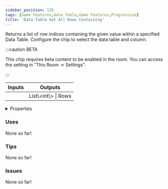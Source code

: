 ```yaml
---
sidebar_position: 135
tags: [Game Features,Data Table,Game Features,Progression]
title: 'Data Table Get All Rows Containing'
---
```


Returns a list of row indices containing the given value within a specified Data Table. Configure the chip to select the data table and column.

:::caution BETA

This chip requires beta content to be enabled in the room. You can access the setting in "This Room -> Settings".

:::

<IChip uuid="0a04aa3b-22bd-44a8-8613-9c02db855e88"/>

<table><thead><tr><th>Inputs</th><th>Outputs</th></tr></thead><tbody><tr><td /><td>List\&lt;int\&gt; | Rows</td></tr></tbody></table>

<details>
  <summary>Properties</summary>
  <div>
    <div>
    <table>
      <tbody>
        <tr>
          <td>Is beta required?</td>
          <td>Yes</td>
        </tr>
        <tr>
          <td>Is chip a trolling risk?</td>
          <td>No</td>
        </tr>
        <tr>
          <td>Is chip a role assignment risk?</td>
          <td>No</td>
        </tr>
        <tr>
          <td>Chip UUID</td>
          <td>0a04aa3b-22bd-44a8-8613-9c02db855e88</td>
        </tr>
        <tr>
          <td>Room availability</td>
          <td>Available everywhere</td>
        </tr>
      </tbody>
    </table>
    </div>
  </div>
</details>

### Uses

None so far!

### Tips

None so far!

### Issues

None so far!